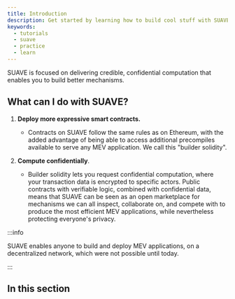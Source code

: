 ```yaml
---
title: Introduction
description: Get started by learning how to build cool stuff with SUAVE
keywords:
  - tutorials
  - suave
  - practice
  - learn
---
```



SUAVE is focused on delivering credible, confidential computation that enables you to build better mechanisms.

## What can I do with SUAVE?

1. **Deploy more expressive smart contracts.**

   - Contracts on SUAVE follow the same rules as on Ethereum, with the added advantage of being able to access additional precompiles available to serve any MEV application. We call this "builder solidity".

2. **Compute confidentially**.
   - Builder solidity lets you request confidential computation, where your transaction data is encrypted to specific actors. Public contracts with verifiable logic, combined with confidential data, means that SUAVE can be seen as an open marketplace for mechanisms we can all inspect, collaborate on, and compete with to produce the most efficient MEV applications, while nevertheless protecting everyone's privacy.

:::info

SUAVE enables anyone to build and deploy MEV applications, on a decentralized network, which were not possible until today.

:::

## In this section

<DocCardList />
